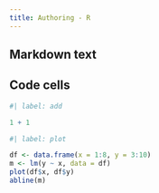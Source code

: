 ```yaml
---
title: Authoring - R
---
```


## Markdown text

## Code cells

```r
#| label: add

1 + 1
```

```r
#| label: plot

df <- data.frame(x = 1:8, y = 3:10)
m <- lm(y ~ x, data = df)
plot(df$x, df$y)
abline(m)
```
